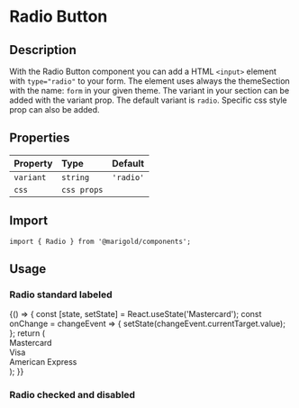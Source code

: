 
<Meta title="Components/Radio" />

# Radio Button

## Description

With the Radio Button component you can add a HTML `<input>` element with `type="radio"` to your form.
The element uses always the themeSection with the name: `form` in your given theme. The variant in your section can be added with the variant prop. The default variant is `radio`.
Specific css style prop can also be added.

## Properties

| Property  | Type        | Default   |
| :-------- | :---------- | :-------- |
| `variant` | `string`    | `'radio'` |
| `css`     | `css props` |           |

## Import

```tsx
import { Radio } from '@marigold/components';
```

## Usage

### Radio standard labeled

<Preview>
  <Story name="RadioOne">
    {() => {
      const [state, setState] = React.useState('Mastercard');
      const onChange = changeEvent => {
        setState(changeEvent.currentTarget.value);
      };
      return (
        <div>
          <Label htmlFor="mc">
            <Radio
              id="mc"
              name="payment"
              onChange={onChange}
              checked={state === 'Mastercard'}
              value="Mastercard"
            />
            Mastercard
          </Label>
          <br />
          <Label htmlFor="vi">
            <Radio
              id="vi"
              name="payment"
              onChange={onChange}
              checked={state === 'Visa'}
              value="Visa"
            />
            Visa
          </Label>
          <br />
          <Label htmlFor="ae">
            <Radio
              id="ae"
              name="payment"
              onChange={onChange}
              checked={state === 'AmericanExpress'}
              value="AmericanExpress"
            />
            American Express
          </Label>
        </div>
      );
    }}
  </Story>
</Preview>

### Radio checked and disabled

<Preview>
  <Story name="RadioTwo">
    <div>
      <Radio checked />
      <Radio disabled />
      <Radio checked disabled />
    </div>
  </Story>
</Preview>
